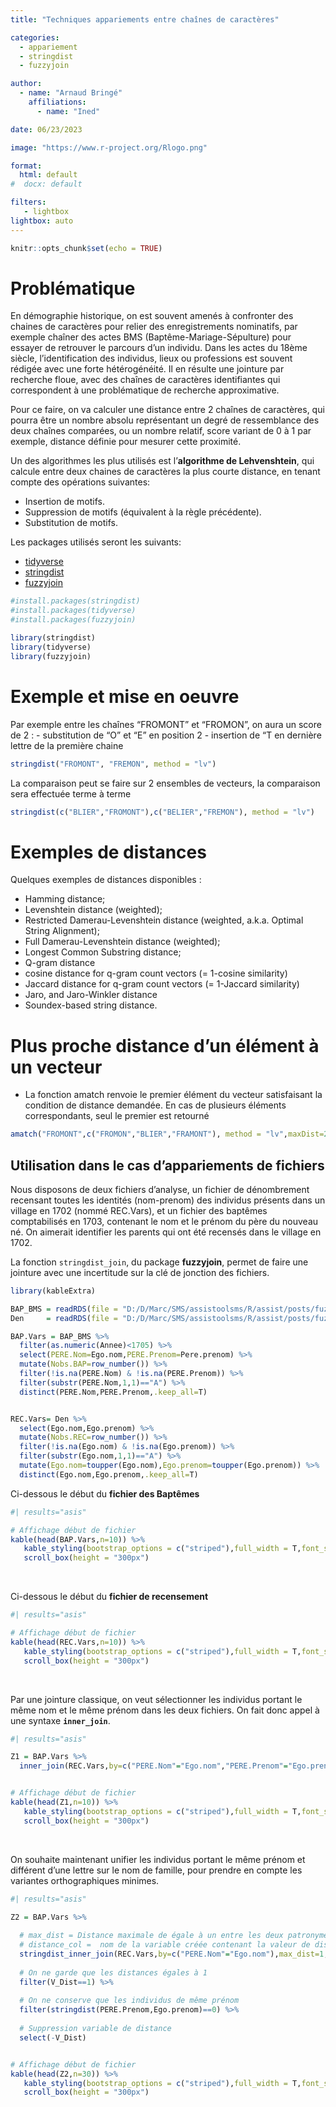 ```yaml
---
title: "Techniques appariements entre chaînes de caractères"

categories:
  - appariement
  - stringdist
  - fuzzyjoin

author: 
  - name: "Arnaud Bringé"
    affiliations:
      - name: "Ined"

date: 06/23/2023

image: "https://www.r-project.org/Rlogo.png"

format: 
  html: default
#  docx: default

filters:
   - lightbox
lightbox: auto
---
```


```r
knitr::opts_chunk$set(echo = TRUE)
```

# Problématique

En démographie historique, on est souvent amenés à confronter des chaines de caractères pour relier des enregistrements nominatifs, par exemple chaîner des actes BMS (Baptême-Mariage-Sépulture) pour essayer de retrouver le parcours d'un individu. Dans les actes du 18ème siècle, l'identification des individus, lieux ou professions est souvent rédigée avec une forte hétérogénéité. Il en résulte une jointure par recherche floue, avec des chaînes de caractères identifiantes qui correspondent à une problématique de recherche approximative.

Pour ce faire, on va calculer une distance entre 2 chaînes de caractères, qui pourra être un nombre absolu représentant un degré de ressemblance des deux chaînes comparées, ou un nombre relatif, score variant de 0 à 1 par exemple, distance définie pour mesurer cette proximité.

Un des algorithmes les plus utilisés est l'**algorithme de Lehvenshtein**, qui calcule entre deux chaines de caractères la plus courte distance, en tenant compte des opérations suivantes:  

- Insertion de motifs. 
- Suppression de motifs (équivalent à la règle précédente).
- Substitution de motifs.


Les packages utilisés seront les suivants:   

* [tidyverse](https://www.tidyverse.org/)
* [stringdist](https://github.com/markvanderloo/stringdist)
* [fuzzyjoin](https://github.com/dgrtwo/fuzzyjoin)

```r
#install.packages(stringdist)
#install.packages(tidyverse)
#install.packages(fuzzyjoin)

library(stringdist)
library(tidyverse)
library(fuzzyjoin)
```


# Exemple et mise en oeuvre

Par exemple entre les chaînes "FROMONT" et "FROMON", on aura un score de 2 :
- substitution de "O" et "E" en position 2
- insertion de "T en dernière lettre de la première chaine


```r
stringdist("FROMONT", "FREMON", method = "lv")
```

La comparaison peut se faire sur 2 ensembles de vecteurs, la comparaison sera effectuée terme à terme

```r
stringdist(c("BLIER","FROMONT"),c("BELIER","FREMON"), method = "lv")
```
# Exemples de distances

Quelques exemples de distances disponibles : 

  - Hamming distance;
  - Levenshtein distance (weighted);
  - Restricted Damerau-Levenshtein distance (weighted, a.k.a. Optimal String Alignment);
  - Full Damerau-Levenshtein distance (weighted);
  - Longest Common Substring distance;
  - Q-gram distance
  - cosine distance for q-gram count vectors (= 1-cosine similarity)
  - Jaccard distance for q-gram count vectors (= 1-Jaccard similarity)
  - Jaro, and Jaro-Winkler distance
  - Soundex-based string distance.


# Plus proche distance d'un élément à un vecteur

- La fonction amatch renvoie le premier élément du vecteur satisfaisant la condition de distance demandée. En cas de plusieurs éléments correspondants, seul le premier est retourné


```r
amatch("FROMONT",c("FROMON","BLIER","FRAMONT"), method = "lv",maxDist=2)
```

## Utilisation dans le cas d'appariements de fichiers

Nous disposons de deux fichiers d'analyse, un fichier de dénombrement recensant toutes les identités (nom-prenom) des individus présents dans un village en 1702 (nommé REC.Vars), et un fichier des baptêmes comptabilisés en 1703, contenant le nom et le prénom du père du nouveau né. On aimerait identifier les parents qui ont été recensés dans le village en 1702.

La fonction `stringdist_join`, du package **fuzzyjoin**, permet de faire une jointure avec une incertitude sur la clé de jonction des fichiers.  
  
  
```r

library(kableExtra)

BAP_BMS = readRDS(file = "D:/D/Marc/SMS/assistoolsms/R/assist/posts/fuzzyjoin/Martigues.BAP.Ined.rds")
Den     = readRDS(file = "D:/D/Marc/SMS/assistoolsms/R/assist/posts/fuzzyjoin/Martigues.REC1702.Ined.rds")

BAP.Vars = BAP_BMS %>%
  filter(as.numeric(Annee)<1705) %>%
  select(PERE.Nom=Ego.nom,PERE.Prenom=Pere.prenom) %>%
  mutate(Nobs.BAP=row_number()) %>%
  filter(!is.na(PERE.Nom) & !is.na(PERE.Prenom)) %>%
  filter(substr(PERE.Nom,1,1)=="A") %>%
  distinct(PERE.Nom,PERE.Prenom,.keep_all=T)


REC.Vars= Den %>%
  select(Ego.nom,Ego.prenom) %>%
  mutate(Nobs.REC=row_number()) %>%
  filter(!is.na(Ego.nom) & !is.na(Ego.prenom)) %>%
  filter(substr(Ego.nom,1,1)=="A") %>%
  mutate(Ego.nom=toupper(Ego.nom),Ego.prenom=toupper(Ego.prenom)) %>%
  distinct(Ego.nom,Ego.prenom,.keep_all=T)

```



Ci-dessous le début du **fichier des Baptêmes**

```r
#| results="asis" 

# Affichage début de fichier
kable(head(BAP.Vars,n=10)) %>%
   kable_styling(bootstrap_options = c("striped"),full_width = T,font_size = 11) %>%
   scroll_box(height = "300px")
```

<br>

Ci-dessous le début du **fichier de recensement**

```r
#| results="asis" 

# Affichage début de fichier
kable(head(REC.Vars,n=10)) %>%
   kable_styling(bootstrap_options = c("striped"),full_width = T,font_size = 11) %>%
   scroll_box(height = "300px")
```

<br>

Par une jointure classique, on veut sélectionner les individus portant le même nom et le même prénom dans les deux fichiers. On fait donc appel à une syntaxe **`inner_join`**.

```r
#| results="asis" 

Z1 = BAP.Vars %>%
  inner_join(REC.Vars,by=c("PERE.Nom"="Ego.nom","PERE.Prenom"="Ego.prenom"))


# Affichage début de fichier
kable(head(Z1,n=10)) %>%
   kable_styling(bootstrap_options = c("striped"),full_width = T,font_size = 11) %>%
   scroll_box(height = "300px")
```

<br>
  
On souhaite maintenant unifier les individus portant le même prénom et différent d'une lettre sur le nom de famille, pour prendre en compte les variantes orthographiques minimes.  

```r
#| results="asis" 

Z2 = BAP.Vars %>%
  
  # max_dist = Distance maximale de égale à un entre les deux patronymes
  # distance_col =  nom de la variable créée contenant la valeur de distance
  stringdist_inner_join(REC.Vars,by=c("PERE.Nom"="Ego.nom"),max_dist=1,distance_col="V_Dist") %>%
  
  # On ne garde que les distances égales à 1
  filter(V_Dist==1) %>%
  
  # On ne conserve que les individus de même prénom
  filter(stringdist(PERE.Prenom,Ego.prenom)==0) %>%
  
  # Suppression variable de distance
  select(-V_Dist)


# Affichage début de fichier
kable(head(Z2,n=30)) %>%
   kable_styling(bootstrap_options = c("striped"),full_width = T,font_size = 11) %>%
   scroll_box(height = "300px")
```
  





